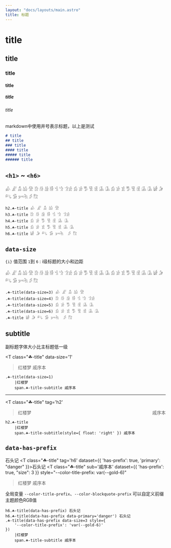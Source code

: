 ```yaml
---
layout: "docs/layouts/main.astro"
title: 标题
---
```




# title
## title
### title
#### title
##### title
###### title

markdown中使用井号表示标题，以上是测试

```markdown
# title
## title
### title
#### title
##### title
###### title
```

## `<h1>` ~ `<h6>`

<T class="☘-title" tag='h2'>𓀉 𓀊 𓀋 𓀌 𓀍</T>
<T class="☘-title" tag='h3'>𓀘 𓀙 𓀚 𓀛 𓀜 𓀝 𓀞𓀀</T>
<T class="☘-title" tag='h4'>𓀁 𓀂 𓀄 𓀅 𓀆 𓀇 𓀈</T>
<T class="☘-title" tag='h5'>𓀁 𓀂 𓀃 𓀄 𓀅 𓀆 𓀇 𓀈</T>
<T class="☘-title" tag='h6'>𓀎 𓀏 𓀐 𓀑 𓀒𓀓  𓀖 𓀗</T>

```pug
h2.☘-title 𓀉 𓀊 𓀋 𓀌 𓀍
h3.☘-title 𓀘 𓀙 𓀚 𓀛 𓀜 𓀝 𓀞𓀀
h4.☘-title 𓀁 𓀂 𓀄 𓀅 𓀆 𓀇 𓀈
h5.☘-title 𓀁 𓀂 𓀃 𓀄 𓀅 𓀆 𓀇 𓀈
h6.☘-title 𓀎 𓀏 𓀐 𓀑 𓀒𓀓  𓀖 𓀗
```

## `data-size`

`{i}` 值范围 `1`到 `6` : i级标题的大小和边距

<T class="☘-title" data-size='3'>𓀉 𓀊 𓀋 𓀌 𓀍</T>
<T class="☘-title" data-size='4'>𓀘 𓀙 𓀚 𓀛 𓀜 𓀝 𓀞𓀀</T>
<T class="☘-title" data-size='5'>𓀁 𓀂 𓀄 𓀅 𓀆 𓀇 𓀈</T>
<T class="☘-title" data-size='6'>𓀁 𓀂 𓀃 𓀄 𓀅 𓀆 𓀇 𓀈</T>
<T>𓀎 𓀏 𓀐 𓀑 𓀒𓀓  𓀖 𓀗</T>

```pug
.☘-title(data-size=3) 𓀉 𓀊 𓀋 𓀌 𓀍
.☘-title(data-size=4) 𓀘 𓀙 𓀚 𓀛 𓀜 𓀝 𓀞𓀀
.☘-title(data-size=5) 𓀁 𓀂 𓀄 𓀅 𓀆 𓀇 𓀈
.☘-title(data-size=6) 𓀁 𓀂 𓀃 𓀄 𓀅 𓀆 𓀇 𓀈
.☘-title 𓀎 𓀏 𓀐 𓀑 𓀒𓀓  𓀖 𓀗
```

## subtitle

副标题字体大小比主标题低一级

<T
    class="☘-title"
    data-size='1'
> 红楼梦 <T tag="span" class="☘-title-subtitle">戚序本</T> </T>

```pug
.☘-title(data-size=1)
    |红楼梦
    span.☘-title-subtitle 戚序本
```

***

<T
    class="☘-title"
    tag='h2'
> 红楼梦 <T tag="span" class="☘-title-subtitle" style="float:right">戚序本</T> </T>

```pug
h2.☘-title
    |红楼梦
    span.☘-title-subtitle(style={ float: 'right' }) 戚序本
```

## `data-has-prefix`

<T class="☘-title" tag='h6' data-has-prefix>石头记</T>
<T class="☘-title" tag='h6' dataset={{
    'has-prefix': true,
    'primary': "danger"
}}>石头记</T>
<T
    class="☘-title"
    sub='戚序本'
    dataset={{
        'has-prefix': true,
        "size": 3
    }}
    style="--color-title-prefix: var(--gold-6)"
> 红楼梦 <T tag="span" class="☘-title-subtitle">戚序本</T> </T>

全局变量 `--color-title-prefix`、`--color-blockquote-prefix` 可以自定义前缀主题颜色RGB值

```pug
h6.☘-title(data-has-prefix) 石头记
h6.☘-title(data-has-prefix data-primary='danger') 石头记
.☘-title(data-has-prefix data-size=3 style={
    '--color-title-prefix': 'var(--gold-6)'
})
    |红楼梦
    span.☘-title-subtitle 戚序本
```
